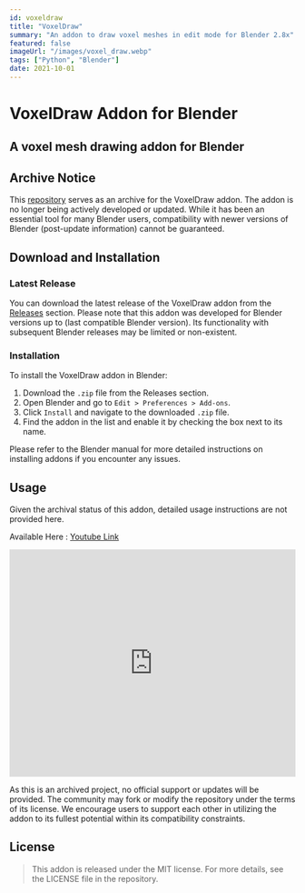 ```yaml
---
id: voxeldraw
title: "VoxelDraw"
summary: "An addon to draw voxel meshes in edit mode for Blender 2.8x"
featured: false
imageUrl: "/images/voxel_draw.webp"
tags: ["Python", "Blender"]
date: 2021-10-01
---
```



# VoxelDraw Addon for Blender


## A voxel mesh drawing addon for Blender

## Archive Notice

This [repository](https://github.com/theunnecessarythings/VoxelDraw) serves as an archive for the VoxelDraw addon. The addon is no longer being actively developed or updated. While it has been an essential tool for many Blender users, compatibility with newer versions of Blender (post-update information) cannot be guaranteed.

## Download and Installation

### Latest Release

You can download the latest release of the VoxelDraw addon from the [Releases](https://github.com/theunnecessarythings/VoxelDraw/releases) section. Please note that this addon was developed for Blender versions up to (last compatible Blender version). Its functionality with subsequent Blender releases may be limited or non-existent.

### Installation

To install the VoxelDraw addon in Blender:

1. Download the `.zip` file from the Releases section.
2. Open Blender and go to `Edit > Preferences > Add-ons`.
3. Click `Install` and navigate to the downloaded `.zip` file.
4. Find the addon in the list and enable it by checking the box next to its name.

Please refer to the Blender manual for more detailed instructions on installing addons if you encounter any issues.

## Usage

Given the archival status of this addon, detailed usage instructions are not provided here.

Available Here : [Youtube Link](https://www.youtube.com/watch?v=TMZCk8AtwJs&t=282s&ab_channel=TheUnnecessaryThings)

<iframe  width="100%" height="400" src="https://www.youtube.com/embed/TMZCk8AtwJs?si=vFs6mVaSIUbNxewn" title="YouTube video player" frameborder="0" allow="accelerometer; autoplay; clipboard-write; encrypted-media; gyroscope; picture-in-picture; web-share" referrerpolicy="strict-origin-when-cross-origin" allowfullscreen></iframe>

As this is an archived project, no official support or updates will be provided. The community may fork or modify the repository under the terms of its license. We encourage users to support each other in utilizing the addon to its fullest potential within its compatibility constraints.

## License

> This addon is released under the MIT license. For more details, see the LICENSE file in the repository.

<div class="giscus"></div>

<script src="https://giscus.app/client.js"
        data-repo="theunnecessarythings/sreerajr000.github.io"
        data-repo-id="R_kgDOHhobNQ"
        data-category="Announcements"
        data-category-id="DIC_kwDOHhobNc4Ci3VC"
        data-mapping="og:title"
        data-strict="1"
        data-reactions-enabled="1"
        data-emit-metadata="1"
        data-input-position="top"
        data-theme="dark_dimmed"
        data-lang="en"
        data-loading="lazy"
        crossorigin="anonymous"
        async>
</script>
